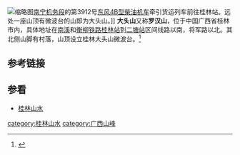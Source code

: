 {{expand|time=2014-01-28T06:49:16+00:00}}
[[File:China_Railways_DF4B_3912_20140127.jpg|缩略图]][[南宁机务段|南宁机务段]]的第3912号[[东风4B型柴油机车|东风4B型柴油机车]]牵引货运列车前往桂林站。远处一座山顶有微波台的山即为大头山。]]
'''大头山'''又称'''罗汉山'''，位于中国广西省桂林市内，具体地址在[[南溪_(桂林)|南溪]]和[[衡柳铁路|衡柳铁路]][[桂林站|桂林站]]到[[二塘站_(湘桂铁路)|二塘站]]区间线路以南，将军路以北。其北侧山脚有村落，山顶设立桂林大头山微波台。<ref>{{Cite web |url=http://www.gxdqw.com/bin/mse.exe?K=b&A=10&rec=181&run=13 |title=桂林市志(下) 广播电视志 第三章  电视广播 第一节 电视台、发射台 |access-date=2014-01-28 |archive-date=2015-09-24 |archive-url=https://web.archive.org/web/20150924024354/http://www.gxdqw.com/bin/mse.exe?K=b&A=10&rec=181&run=13 |dead-url=no }}</ref>
== 参考链接 ==
<references/>
== 参看 ==
*[[桂林山水|桂林山水]]

{{广西小作品}}
[[category:桂林山水|category:桂林山水]]
[[category:广西山峰|category:广西山峰]]